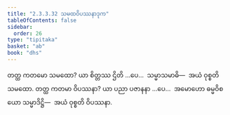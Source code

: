 ```yaml
---
title: "2.3.3.32 သမထဝိပဿနာဒုက"
tableOfContents: false
sidebar:
  order: 26
type: "tipitaka"
basket: "ab"
book: "dhs"
---
```



<DynamicBreadcrumb />

<Division number="1362" book="dhs">

<Paragraph number="2067" book="dhs">
တတ္ထ ကတမော သမထော? ယာ စိတ္တဿ ဌိတိ …ပေ…  သမ္မာသမာဓိ—  အယံ ဝုစ္စတိ သမထော.
</Paragraph>

</Division>
<Division number="1363" book="dhs">

<Paragraph number="2068" book="dhs">
တတ္ထ ကတမာ ဝိပဿနာ? ယာ ပညာ ပဇာနနာ …ပေ…  အမောဟော ဓမ္မဝိစယော သမ္မာဒိဋ္ဌိ—  အယံ ဝုစ္စတိ ဝိပဿနာ.
</Paragraph>
</Division>